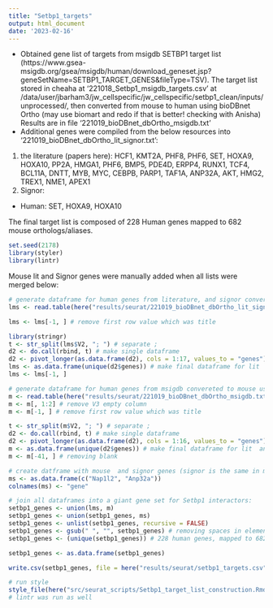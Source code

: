 ```yaml
---
title: "Setbp1_targets"
output: html_document
date: '2023-02-16'
---
```


* Obtained gene list of targets from msigdb SETBP1 target list (https://www.gsea-msigdb.org/gsea/msigdb/human/download_geneset.jsp?geneSetName=SETBP1_TARGET_GENES&fileType=TSV). The target list stored in cheaha at '221018_Setbp1_msigdb_targets.csv' at /data/user/jbarham3/jw_cellspecific/jw_cellspecific/setbp1_clean/inputs/unprocessed/, then converted from mouse to human using bioDBnet Ortho (may use biomart and redo if that is better! checking with Anisha) Results are in file '221019_bioDBnet_dbOrtho_msigdb.txt'
* Additional genes were compiled from the below resources into '221019_bioDBnet_dbOrtho_lit_signor.txt':
1. the literature (papers here): HCF1, KMT2A, PHF8, PHF6, SET, HOXA9, HOXA10, PP2A, HMGA1, PHF6, BMP5, PDE4D, ERPP4, RUNX1, TCF4, BCL11A, DNTT, MYB, MYC, CEBPB, PARP1, TAF1A, ANP32A, AKT, HMG2, TREX1, NME1, APEX1
2. Signor:
* Human: SET, HOXA9, HOXA10

The final target list is composed of 228 Human genes mapped to 682 mouse orthologs/aliases.

```r
set.seed(2178)
library(styler)
library(lintr)
```


Mouse lit and Signor genes were manually added when all lists were merged below:
```r
# generate dataframe for human genes from literature, and signor converted to mouse using bioDBnet (INCLUDING SYNONYMS)
lms <- read.table(here("results/seurat/221019_bioDBnet_dbOrtho_lit_signor.txt"), sep = "\t")

lms <- lms[-1, ] # remove first row value which was title

library(stringr)
t <- str_split(lms$V2, "; ") # separate ;
d2 <- do.call(rbind, t) # make single dataframe
d2 <- pivot_longer(as.data.frame(d2), cols = 1:17, values_to = "genes") # rearrange to pivot longer
lms <- as.data.frame(unique(d2$genes)) # make final dataframe for lit  and signor mouse symbols
lms <- lms[-1, ]

# generate dataframe for human genes from msigdb convereted to mouse using bioDBnnet (INCLUDING SYNONYMS)
m <- read.table(here("results/seurat/221019_bioDBnet_dbOrtho_msigdb.txt"), sep = "\t")
m <- m[, 1:2] # remove V3 empty column
m <- m[-1, ] # remove first row value which was title

t <- str_split(m$V2, "; ") # separate ;
d2 <- do.call(rbind, t) # make single dataframe
d2 <- pivot_longer(as.data.frame(d2), cols = 1:16, values_to = "genes") # rearrange to pivot longer
m <- as.data.frame(unique(d2$genes)) # make final dataframe for lit  and signor mouse symbols
m <- m[-41, ] # removing blank

# create datframe with mouse  and signor genes (signor is the same in mouse as it is in human):
ms <- as.data.frame(c("Nap1l2", "Anp32a"))
colnames(ms) <- "gene"

# join all dataframes into a giant gene set for Setbp1 interactors:
setbp1_genes <- union(lms, m)
setbp1_genes <- union(setbp1_genes, ms)
setbp1_genes <- unlist(setbp1_genes, recursive = FALSE)
setbp1_genes <- gsub(" ", "", setbp1_genes) # removing spaces in elements of vector list
setbp1_genes <- (unique(setbp1_genes)) # 228 human genes, mapped to 682 human aliases

setbp1_genes <- as.data.frame(setbp1_genes)

write.csv(setbp1_genes, file = here("results/seurat/setbp1_targets.csv")) # written out once then commented out
```

```r
# run style
style_file(here("src/seurat_scripts/Setbp1_target_list_construction.Rmd"))
# lintr was run as well
```

